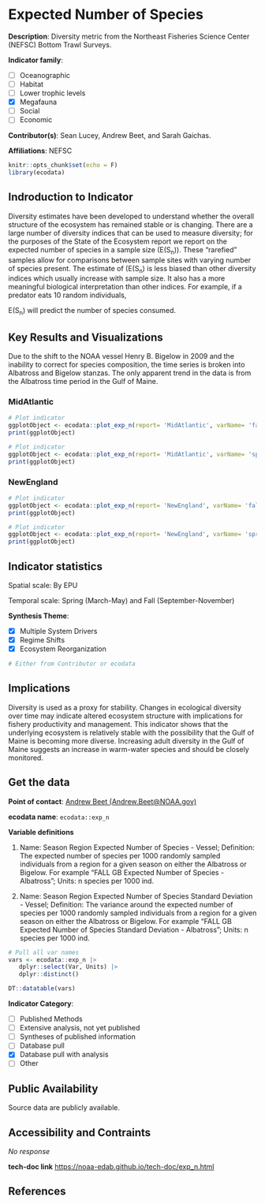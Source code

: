 # Expected Number of Species

**Description**: Diversity metric from the Northeast Fisheries Science Center (NEFSC) Bottom Trawl Surveys.

**Indicator family**: 

- [ ] Oceanographic
- [ ] Habitat
- [ ] Lower trophic levels
- [X] Megafauna
- [ ] Social
- [ ] Economic

**Contributor(s)**: Sean Lucey, Andrew Beet, and Sarah Gaichas.

**Affiliations**: NEFSC

```{r echo=FALSE}
knitr::opts_chunk$set(echo = F)
library(ecodata)
```
## Indroduction to Indicator
Diversity estimates have been developed to understand whether the overall structure of the ecosystem has remained stable or is changing. There are a large number of diversity indices that can be used to measure diversity; for the purposes of the State of the Ecosystem report we report on the expected number of species in a sample size (E(S<sub>n</sub>)).  These “rarefied” samples allow for comparisons between sample sites with varying number of species present. The estimate of (E(S<sub>n</sub>) is less biased than other diversity indices which usually increase with sample size. It also has a more meaningful biological interpretation than other indices. For example, if a predator eats 10 random individuals,  
E(S<sub>n</sub>) will predict the number of species consumed.

## Key Results and Visualizations
Due to the shift to the NOAA vessel Henry B. Bigelow in 2009 and the inability to correct for species composition, the time series is broken into Albatross and Bigelow stanzas.  The only apparent trend in the data is from the Albatross time period in the Gulf of Maine.

### MidAtlantic

```{r plot_exp_nMidAtlanticfall}
# Plot indicator
ggplotObject <- ecodata::plot_exp_n(report= 'MidAtlantic', varName= 'fall')
print(ggplotObject)
```

```{r plot_exp_nMidAtlanticspring}
# Plot indicator
ggplotObject <- ecodata::plot_exp_n(report= 'MidAtlantic', varName= 'spring')
print(ggplotObject)
```

### NewEngland

```{r plot_exp_nNewEnglandfall}
# Plot indicator
ggplotObject <- ecodata::plot_exp_n(report= 'NewEngland', varName= 'fall')
print(ggplotObject)
```

```{r plot_exp_nNewEnglandspring}
# Plot indicator
ggplotObject <- ecodata::plot_exp_n(report= 'NewEngland', varName= 'spring')
print(ggplotObject)
```


## Indicator statistics 
Spatial scale: By EPU

Temporal scale: Spring (March-May) and Fall (September-November)

**Synthesis Theme**:

- [X] Multiple System Drivers
- [X] Regime Shifts
- [X] Ecosystem Reorganization

```{r autostats_exp_n}
# Either from Contributor or ecodata
```

## Implications
Diversity is used as a proxy for stability.  Changes in ecological diversity over time may indicate altered ecosystem structure with implications for fishery productivity and management.  This indicator shows that the underlying ecosystem is relatively stable with the possibility that the Gulf of Maine is becoming more diverse.  Increasing adult diversity in the Gulf of Maine suggests an increase in warm-water species and should be closely monitored.

## Get the data

**Point of contact**: [Andrew Beet (Andrew.Beet@NOAA.gov)](Andrew Beet (Andrew.Beet@NOAA.gov)){.email}

**ecodata name**: `ecodata::exp_n`

**Variable definitions**

1) Name: Season Region Expected Number of Species - Vessel; Definition: The expected number of species per 1000 randomly sampled individuals from a region for a given season on either the Albatross or Bigelow.  For example "FALL GB Expected Number of Species - Albatross"; Units: n species per 1000 ind.  
2) Name: Season Region Expected Number of Species Standard Deviation - Vessel; Definition: The variance around the expected number of species per 1000 randomly sampled individuals from a region for a given season on either the Albatross or Bigelow.  For example "FALL GB Expected Number of Species Standard Deviation - Albatross"; Units: n species per 1000 ind.

```{r vars_exp_n}
# Pull all var names
vars <- ecodata::exp_n |>
   dplyr::select(Var, Units) |>
   dplyr::distinct()

DT::datatable(vars)
```
**Indicator Category**:

- [ ] Published Methods
- [ ] Extensive analysis, not yet published
- [ ] Syntheses of published information
- [ ] Database pull
- [X] Database pull with analysis
- [ ] Other

## Public Availability

Source data are publicly available.

## Accessibility and Contraints

_No response_

**tech-doc link**
<https://noaa-edab.github.io/tech-doc/exp_n.html>

## References


